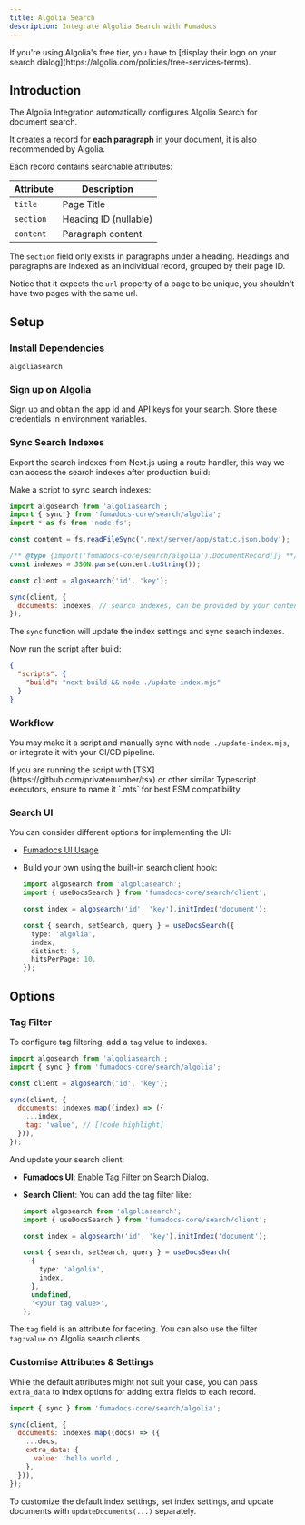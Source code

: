 ```yaml
---
title: Algolia Search
description: Integrate Algolia Search with Fumadocs
---
```


<Callout title="Notice">
  If you're using Algolia's free tier, you have to [display their logo on your
  search dialog](https://algolia.com/policies/free-services-terms).
</Callout>

## Introduction

The Algolia Integration automatically configures Algolia Search for document search.

It creates a record for **each paragraph** in your document, it is also recommended by Algolia.

Each record contains searchable attributes:

| Attribute | Description           |
| --------- | --------------------- |
| `title`   | Page Title            |
| `section` | Heading ID (nullable) |
| `content` | Paragraph content     |

The `section` field only exists in paragraphs under a heading. Headings and
paragraphs are indexed as an individual record, grouped by their page ID.

Notice that it expects the `url` property of a page to be unique, you shouldn't have two pages with the same
url.

## Setup

### Install Dependencies

```package-install
algoliasearch
```

### Sign up on Algolia

Sign up and obtain the app id and API keys for your search. Store these
credentials in environment variables.

### Sync Search Indexes

Export the search indexes from Next.js using a route handler, this way we can access the search indexes after production build:


Make a script to sync search indexes:

```js title="update-index.mjs"
import algosearch from 'algoliasearch';
import { sync } from 'fumadocs-core/search/algolia';
import * as fs from 'node:fs';

const content = fs.readFileSync('.next/server/app/static.json.body');

/** @type {import('fumadocs-core/search/algolia').DocumentRecord[]} **/
const indexes = JSON.parse(content.toString());

const client = algosearch('id', 'key');

sync(client, {
  documents: indexes, // search indexes, can be provided by your content source too [!code highlight]
});
```

The `sync` function will update the index settings and sync search indexes.

Now run the script after build:

```json title="package.json"
{
  "scripts": {
    "build": "next build && node ./update-index.mjs"
  }
}
```

### Workflow

You may make it a script and manually sync with `node ./update-index.mjs`, or
integrate it with your CI/CD pipeline.

<Callout type="warn" title="Typescript Usage">
  If you are running the script with [TSX](https://github.com/privatenumber/tsx)
  or other similar Typescript executors, ensure to name it `.mts` for best ESM
  compatibility.
</Callout>

### Search UI

You can consider different options for implementing the UI:

- [Fumadocs UI Usage](/docs/ui/search#algolia)
- Build your own using the built-in search client hook:

  ```ts
  import algosearch from 'algoliasearch';
  import { useDocsSearch } from 'fumadocs-core/search/client';

  const index = algosearch('id', 'key').initIndex('document');

  const { search, setSearch, query } = useDocsSearch({
    type: 'algolia',
    index,
    distinct: 5,
    hitsPerPage: 10,
  });
  ```

## Options

### Tag Filter

To configure tag filtering, add a `tag` value to indexes.

```js
import algosearch from 'algoliasearch';
import { sync } from 'fumadocs-core/search/algolia';

const client = algosearch('id', 'key');

sync(client, {
  documents: indexes.map((index) => ({
    ...index,
    tag: 'value', // [!code highlight]
  })),
});
```

And update your search client:

- **Fumadocs UI**: Enable [Tag Filter](/docs/ui/search#tag-filter-1) on Search Dialog.
- **Search Client**: You can add the tag filter like:

  ```ts
  import algosearch from 'algoliasearch';
  import { useDocsSearch } from 'fumadocs-core/search/client';

  const index = algosearch('id', 'key').initIndex('document');

  const { search, setSearch, query } = useDocsSearch(
    {
      type: 'algolia',
      index,
    },
    undefined,
    '<your tag value>',
  );
  ```

The `tag` field is an attribute for faceting. You can also use the filter `tag:value` on Algolia search clients.

### Customise Attributes & Settings

While the default attributes might not suit your case, you can pass `extra_data`
to index options for adding extra fields to each record.

```js
import { sync } from 'fumadocs-core/search/algolia';

sync(client, {
  documents: indexes.map((docs) => ({
    ...docs,
    extra_data: {
      value: 'hello world',
    },
  })),
});
```

To customize the default index settings, set index settings, and update
documents with `updateDocuments(...)` separately.
